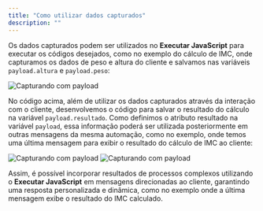 ```yaml
---
title: "Como utilizar dados capturados"
description: ""
---
```


Os dados capturados podem ser utilizados no **Executar JavaScript** para executar os códigos desejados, como no exemplo do cálculo de IMC, onde capturamos os dados de peso e altura do cliente e salvamos nas variáveis `payload.altura` e `payload.peso`:

<img src="/cap-data5.png" alt="Capturando com payload" />

No código acima, além de utilizar os dados capturados através da interação com o cliente, desenvolvemos o código para salvar o resultado do cálculo na variável `payload.resultado`. Como definimos o atributo resultado na variável `payload`, essa informação poderá ser utilizada posteriormente em outras mensagens da mesma automação, como no exemplo, onde temos uma última mensagem para exibir o resultado do cálculo de IMC ao cliente:

<img src="/cap-data6.png" alt="Capturando com payload" />
<img src="/cap-data7.png" alt="Capturando com payload" />

Assim, é possível incorporar resultados de processos complexos utilizando o **Executar JavaScript** em mensagens direcionadas ao cliente, garantindo uma resposta personalizada e dinâmica, como no exemplo onde a última mensagem exibe o resultado do IMC calculado.
